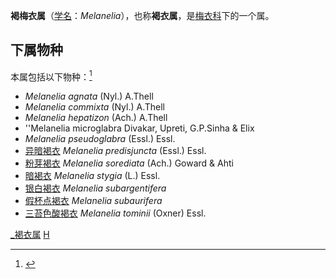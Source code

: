 {{Automatic Taxobox
| taxon = Melanelia 
| authority = Essl.
| subdivision_ranks = 种
| subdivision = 见正文
|}}

'''褐梅衣属'''（[[学名|学名]]：''Melanelia''），也称'''褐衣属'''，是[[梅衣科|梅衣科]]下的一个属。

==下属物种==
本属包括以下物种：<ref>{{cite web |title=Melanelia Essl. |url=https://www.gbif.org/species/2603699 |website=GBIF}}</ref>
* ''Melanelia agnata'' (Nyl.) A.Thell
* ''Melanelia commixta'' (Nyl.) A.Thell
* ''Melanelia hepatizon'' (Ach.) A.Thell
* ''Melanelia microglabra Divakar, Upreti, G.P.Sinha & Elix
* ''Melanelia pseudoglabra'' (Essl.) Essl.
* [[异暗褐衣|异暗褐衣]] ''Melanelia predisjuncta'' (Essl.) Essl.
* [[粉芽褐衣|粉芽褐衣]] ''Melanelia sorediata'' (Ach.) Goward & Ahti
* [[暗褐衣|暗褐衣]] ''Melanelia stygia'' (L.) Essl.
* [[银白褐衣|银白褐衣]] ''Melanelia subargentifera''
* [[假杯点褐衣|假杯点褐衣]] ''Melanelia subaurifera''
* [[三苔色酸褐衣|三苔色酸褐衣]] ''Melanelia tominii'' (Oxner) Essl.

{{Taxonbar}}
[[Category:_褐衣属|]]
[[Category:_梅衣科|H]]